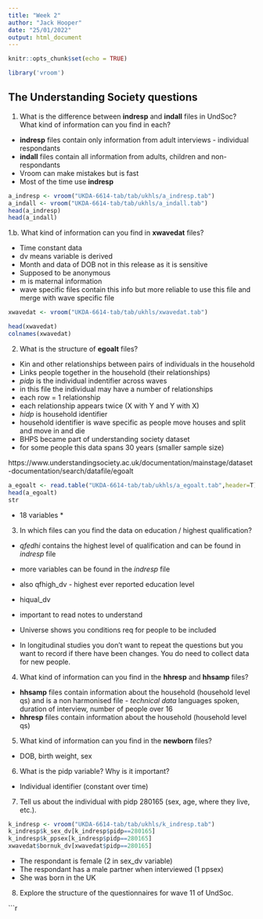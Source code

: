 ```yaml
---
title: "Week 2"
author: "Jack Hooper"
date: "25/01/2022"
output: html_document
---
```


```r
knitr::opts_chunk$set(echo = TRUE)
```
```r
library('vroom')
```


## The Understanding Society questions

1. What is the difference between **indresp** and **indall** files in UndSoc? What kind of information can you find in each?

 * **indresp** files contain only information from adult interviews - individual respondants 
* **indall** files contain all information from adults, children and non-respondants
* Vroom can make mistakes but is fast
* Most of the time use **indresp**
```r
a_indresp <- vroom("UKDA-6614-tab/tab/ukhls/a_indresp.tab")
a_indall <- vroom("UKDA-6614-tab/tab/ukhls/a_indall.tab")
head(a_indresp)
head(a_indall)
```


1.b. What kind of information can you find in **xwavedat** files?

* Time constant data
* dv means variable is derived 
* Month and data of DOB not in this release as it is sensitive
* Supposed to be anonymous
* m is maternal information
* wave specific files contain this info but more reliable to use this file and merge with wave specific file

```r
xwavedat <- vroom("UKDA-6614-tab/tab/ukhls/xwavedat.tab")

head(xwavedat)
colnames(xwavedat)
```


2. What is the structure of **egoalt** files?

* Kin and other relationships between pairs of individuals in the household
* Links people together in the household (their relationships)
* *pidp* is the individual indentifier across waves
* in this file the individual may have a number of relationships
* each row = 1 relationship
* each relationship appears twice (X with Y and Y with X)
* *hidp* is household identifier
* household identifier is wave specific as people move houses and split and move in and die
* BHPS became part of understanding society dataset
* for some people this data spans 30 years (smaller sample size)


https://www.understandingsociety.ac.uk/documentation/mainstage/dataset-documentation/search/datafile/egoalt
```r
a_egoalt <- read.table("UKDA-6614-tab/tab/ukhls/a_egoalt.tab",header=T)
head(a_egoalt)
str
```


* 18 variables *

3. In which files can you find the data on education / highest qualification?

* *qfedhi* contains the highest level of qualification and can be found in *indresp* file
* more variables can be found in the *indresp* file
* also qfhigh_dv - highest ever reported education level
* hiqual_dv

* important to read notes to understand
* Universe shows you conditions req for people to be included

* In longitudinal studies you don't want to repeat the questions but you want to record if there have been changes. You do need to collect data for new people.

4. What kind of information can you find in the **hhresp** and **hhsamp** files?

* **hhsamp** files contain information about the household (household level qs) and is a non harmonised file - *technical data* languages spoken, duration of interview, number of people over 16
* **hhresp** files contain information about the household (household level qs)

5. What kind of information can you find in the **newborn** files?
* DOB, birth weight, sex

6. What is the pidp variable? Why is it important?

* Individual identifier (constant over time)

7. Tell us about the individual with pidp 280165 (sex, age, where they live, etc.).

```r
k_indresp <- vroom("UKDA-6614-tab/tab/ukhls/k_indresp.tab")
k_indresp$k_sex_dv[k_indresp$pidp==280165]
k_indresp$k_ppsex[k_indresp$pidp==280165]
xwavedat$bornuk_dv[xwavedat$pidp==280165]
```
* The respondant is female (2 in sex_dv variable)
* The respondant has a male partner when interviewed (1 ppsex)
* She was born in the UK




8. Explore the structure of the questionnaires for wave 11 of UndSoc. 

```r
